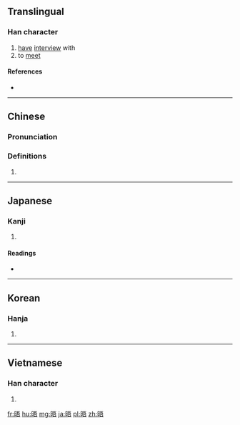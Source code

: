 ==Translingual==

===Han character===
{{Han char|rn=72|rad=日|as=07|sn=11|four=61061|canj=AMMR|ids=⿰日吾}}

# [[have]] [[interview]] with
# to [[meet]]

====References====
* {{Han ref|kx=0496.060|dkj=13956|dj=0862.110|hdz=21511.070|uh=6664|ud=26212|bh=B1E0|bd=45536}}

----

==Chinese==
{{zh-forms}}

===Pronunciation===
{{zh-pron
|m=wù
|c=ng6
|mc=y
|oc=y
|ma=
|cat=v
}}

===Definitions===
# {{rfdef|lang=zh}}

----

==Japanese==

===Kanji===
{{ja-kanji|grade=|rs=日07}}

# {{defn|lang=ja|sort=日07}}

====Readings====
* {{ja-readings|on=[[ご]] (go)|kun=[[あきらか]] (akiraka)}}

----

==Korean==

===Hanja===
{{ko-hanja|hangeul=오|eumhun=|rv=o|mr=o|y=o}}

# {{defn|lang=ko|sort=日07}}

----

==Vietnamese==

===Han character===
{{vi-readings|rs=日07|hanviet=[[ngộ]], [[cữ]]}}

# {{defn|lang=vi|sort=日07}}

[[fr:晤]]
[[hu:晤]]
[[mg:晤]]
[[ja:晤]]
[[pl:晤]]
[[zh:晤]]